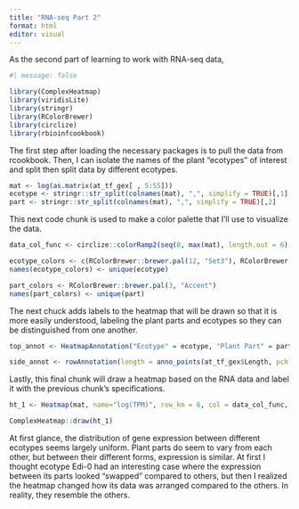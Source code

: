 ```yaml
---
title: "RNA-seq Part 2"
format: html
editor: visual
---
```


As the second part of learning to work with RNA-seq data, 

```r
#| message: false

library(ComplexHeatmap)
library(viridisLite)
library(stringr)
library(RColorBrewer)
library(circlize)
library(rbioinfcookbook)
```

The first step after loading the necessary packages is to pull the data from rcookbook. Then, I can isolate the names of the plant "ecotypes" of interest and split then split data by different ecotypes.

```r
mat <- log(as.matrix(at_tf_gex[ , 5:55]))
ecotype <- stringr::str_split(colnames(mat), ",", simplify = TRUE)[,1]
part <- stringr::str_split(colnames(mat), ",", simplify = TRUE)[,2]
```

This next code chunk is used to make a color palette that I'll use to visualize the data. 

```r
data_col_func <- circlize::colorRamp2(seq(0, max(mat), length.out = 6), viridisLite::magma(6))

ecotype_colors <- c(RColorBrewer::brewer.pal(12, "Set3"), RColorBrewer::brewer.pal(5, "Set1"))
names(ecotype_colors) <- unique(ecotype)

part_colors <- RColorBrewer::brewer.pal(3, "Accent")
names(part_colors) <- unique(part)
```

The next chuck adds labels to the heatmap that will be drawn so that it is more easily understood, labeling the plant parts and ecotypes so they can be distinguished from one another.

```r
top_annot <- HeatmapAnnotation("Ecotype" = ecotype, "Plant Part" = part, col = list("Ecotype" = ecotype_colors, "Plant Part" = part_colors), annotation_name_side = "left")

side_annot <- rowAnnotation(length = anno_points(at_tf_gex$Length, pch = 16, size = unit(1, "mm"), axis_param = list(at = seq(1, max(at_tf_gex$Length), length.out = 4)),))
```

Lastly, this final chunk will draw a heatmap based on the RNA data and label it with the previous chunk's specifications. 

```r
ht_1 <- Heatmap(mat, name="log(TPM)", row_km = 6, col = data_col_func, top_annotation = top_annot, right_annotation = side_annot, cluster_columns = TRUE, column_split = ecotype, show_column_names = FALSE, column_title = " ")

ComplexHeatmap::draw(ht_1)
```

At first glance, the distribution of gene expression between different ecotypes seems largely uniform. Plant parts do seem to vary from each other, but between their different forms, expression is similar. At first I thought ecotype Edi-0 had an interesting case where the expression between its parts looked "swapped" compared to others, but then I realized the heatmap changed how its data was arranged compared to the others. In reality, they resemble the others. 
